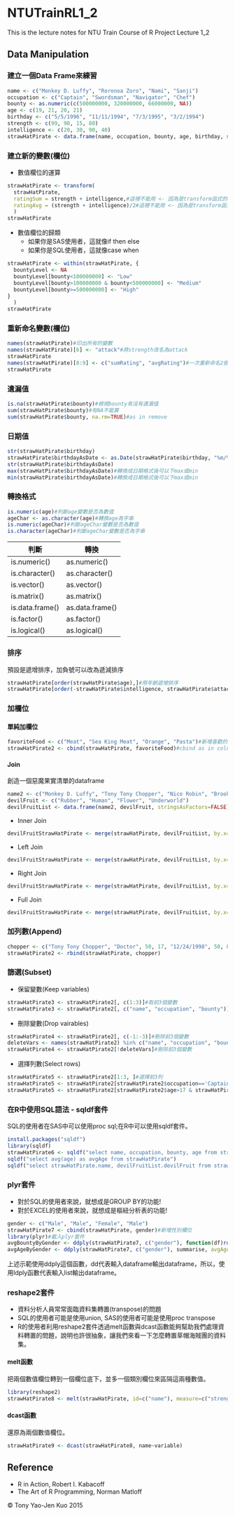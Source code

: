 # NTUTrainRL1_2
This is the lecture notes for NTU Train Course of R Project Lecture 1_2

## Data Manipulation

### 建立一個Data Frame來練習

```r
name <- c("Monkey D. Luffy", "Roronoa Zoro", "Nami", "Sanji")
occupation <- c("Captain", "Swordsman", "Navigator", "Chef")
bounty <- as.numeric(c(500000000, 320000000, 66000000, NA))
age <- c(19, 21, 20, 21)
birthday <- c("5/5/1996", "11/11/1994", "7/3/1995", "3/2/1994")
strength <- c(99, 90, 15, 80)
intelligence <- c(20, 30, 90, 40)
strawHatPirate <- data.frame(name, occupation, bounty, age, birthday, strength, intelligence, stringsAsFactors=FALSE)
```

### 建立新的變數(欄位)

* 數值欄位的運算

```r
strawHatPirate <- transform(
  strawHatPirate,
  ratingSum = strength + intelligence,#這裡不能用 <- 因為是transform函式的option
  ratingAvg = (strength + intelligence)/2#這裡不能用 <- 因為是transform函式的option
  )
strawHatPirate
```

* 數值欄位的歸類
  * 如果你是SAS使用者，這就像if then else
  * 如果你是SQL使用者，這就像case when

```r
strawHatPirate <- within(strawHatPirate, {
  bountyLevel <- NA
  bountyLevel[bounty<100000000] <- "Low"
  bountyLevel[bounty>100000000 & bounty<500000000] <- "Medium"
  bountyLevel[bounty>=500000000] <- "High"
}
  )
strawHatPirate
```

### 重新命名變數(欄位)

```r
names(strawHatPirate)#印出所有的變數
names(strawHatPirate)[6] <- "attack"#將strength改名為attack
strawHatPirate
names(strawHatPirate)[8:9] <- c("sumRating", "avgRating")#一次重新命名2個變數名
strawHatPirate
```

### 遺漏值

```r
is.na(strawHatPirate$bounty)#檢視bounty有沒有遺漏值
sum(strawHatPirate$bounty)#有NA不能算
sum(strawHatPirate$bounty, na.rm=TRUE)#as in remove
```

### 日期值

```r
str(strawHatPirate$birthday)
strawHatPirate$birthdayAsDate <- as.Date(strawHatPirate$birthday, "%m/%d/%Y")#Y for 4-digit, y for 2-digit
str(strawHatPirate$birthdayAsDate)
max(strawHatPirate$birthdayAsDate)#轉換成日期格式後可以下max或min
min(strawHatPirate$birthdayAsDate)#轉換成日期格式後可以下max或min
```

### 轉換格式

```r
is.numeric(age)#判斷age變數是否為數值
ageChar <- as.character(age)#轉換age為字串
is.numeric(ageChar)#判斷ageChar變數是否為數值
is.character(ageChar)#判斷ageChar變數是否為字串
```

判斷|轉換
----|----
is.numeric()|as.numeric()
is.character()|as.character()
is.vector()|as.vector()
is.matrix()|as.matrix()
is.data.frame()|as.data.frame()
is.factor()|as.factor()
is.logical()|as.logical()

### 排序

預設是遞增排序，加負號可以改為遞減排序

```r
strawHatPirate[order(strawHatPirate$age),]#用年齡遞增排序
strawHatPirate[order(-strawHatPirate$intelligence, strawHatPirate$attack),]#先用智力遞減排序再用力量遞增排序
```

### 加欄位

#### 單純加欄位

```r
favoriteFood <- c("Meat", "Sea King Meat", "Orange", "Pasta")#新增喜歡的食物
strawHatPirate2 <- cbind(strawHatPirate, favoriteFood)#cbind as in column bind
```

#### Join

創造一個惡魔果實清單的dataframe

```r
name2 <- c("Monkey D. Luffy", "Tony Tony Chopper", "Nico Robin", "Brook")
devilFruit <- c("Rubber", "Human", "Flower", "Underworld")
devilFruitList <- data.frame(name2, devilFruit, stringsAsFactors=FALSE)
```

* Inner Join
```r
devilFruitStrawHatPirate <- merge(strawHatPirate, devilFruitList, by.x="name", by.y="name2")#預設就是inner join
```
* Left Join
```r
devilFruitStrawHatPirate <- merge(strawHatPirate, devilFruitList, by.x="name", by.y="name2", all.x=TRUE)#使用all.x=TRUE的option
```
* Right Join
```r
devilFruitStrawHatPirate <- merge(strawHatPirate, devilFruitList, by.x="name", by.y="name2", all.y=TRUE)#使用all.y=TRUE的option
```
* Full Join
```r
devilFruitStrawHatPirate <- merge(strawHatPirate, devilFruitList, by.x="name", by.y="name2", all.x=TRUE, all.y=TRUE)#使用all.x=TRUE與all.y=TRUE的option
```

### 加列數(Append)

```r
chopper <- c("Tony Tony Chopper", "Doctor", 50, 17, "12/24/1998", 50, 80)
strawHatPirate2 <- rbind(strawHatPirate, chopper)
```

### 篩選(Subset)

* 保留變數(Keep variables)

```r
strawHatPirate3 <- strawHatPirate2[, c(1:3)]#取前3個變數
strawHatPirate3 <- strawHatPirate2[, c("name", "occupation", "bounty")]#取前3個變數
```

* 刪除變數(Drop vairables)

```r
strawHatPirate4 <- strawHatPirate2[, c(-1:-3)]#刪除前3個變數
deleteVars <- names(strawHatPirate2) %in% c("name", "occupation", "bounty")#logical test
strawHatPirate4 <- strawHatPirate2[!deleteVars]#刪除前3個變數
```

* 選擇列數(Select rows)

```r
strawHatPirate5 <- strawHatPirate2[1:3, ]#選擇前3列
strawHatPirate5 <- strawHatPirate2[strawHatPirate2$occupation=='Captain', ]
strawHatPirate5 <- strawHatPirate2[strawHatPirate2$age>17 & strawHatPirate2$strength>30, ]#2個篩選條件使用&連接
```

### 在R中使用SQL語法 - sqldf套件

SQL的使用者在SAS中可以使用proc sql;在R中可以使用sqldf套件。

```r
install.packages("sqldf")
library(sqldf)
strawHatPirate6 <- sqldf("select name, occupation, bounty, age from strawHatPirate where age>17 order by bounty asc")
sqldf("select avg(age) as avgAge from strawHatPirate")
sqldf("select strawHatPirate.name, devilFruitList.devilFruit from strawHatPirate inner join devilFruitList on strawHatPirate.name=devilFruitList.name2")
```

### plyr套件

* 對於SQL的使用者來說，就想成是GROUP BY的功能!
* 對於EXCEL的使用者來說，就想成是樞紐分析表的功能!

```r
gender <- c("Male", "Male", "Female", "Male")
strawHatPirate7 <- cbind(strawHatPirate, gender)#新增性別欄位
library(plyr)#載入plyr套件
avgBountyByGender <- ddply(strawHatPirate7, c("gender"), function(df)round(mean(df$bounty, na.rm=T),2))#寫法1
avgAgeByGender <- ddply(strawHatPirate7, c("gender"), summarise, avgAge=round(mean(age),2))#寫法2
```

上述示範使用ddply這個函數，dd代表輸入dataframe輸出dataframe，所以，使用ldply函數代表輸入list輸出dataframe。

### reshape2套件

* 資料分析人員常常面臨資料集轉置(transpose)的問題
* SQL的使用者可能是使用union, SAS的使用者可能是使用proc transpose
* R的使用者利用reshape2套件透過melt函數與dcast函數能夠幫助我們處理資料轉置的問題，說明也許很抽象，讓我們來看一下怎麼轉置草帽海賊團的資料集。

#### melt函數

把兩個數值欄位轉到一個欄位底下，並多一個類別欄位來區隔這兩種數值。

```r
library(reshape2)
strawHatPirate8 <- melt(strawHatPirate, id=c("name"), measure=c("strength", "intelligence"))
```

#### dcast函數

還原為兩個數值欄位。

```r
strawHatPirate9 <- dcast(strawHatPirate8, name~variable)
```

## Reference
* R in Action, Robert I. Kabacoff
* The Art of R Programming, Norman Matloff

&copy; Tony Yao-Jen Kuo 2015